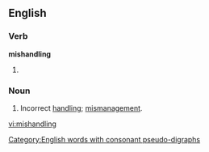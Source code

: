==English==

===Verb===
'''mishandling'''

# {{third-person singular of|[[mishandle]]}}

===Noun===
{{en-noun|s|-}}

# Incorrect [[handling]]; [[mismanagement]].

[[Category:English words with consonant pseudo-digraphs]]

[[vi:mishandling]]